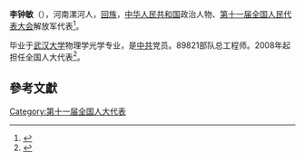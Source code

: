 '''李钟敏'''（{{bd|1964年||}}），河南漯河人，[[回族|回族]]，[[中华人民共和国|中华人民共和国]]政治人物、[[第十一届全国人民代表大会|第十一届全国人民代表大会]]解放军代表<ref>{{cite web|author=新华网|title=第十一届全国人大代表|url=http://news.xinhuanet.com/ziliao/2008-03/03/content_7708230.htm?node=36628|publisher=新华网|accessdate=2014-01-07|archive-date=2014-01-10|archive-url=https://web.archive.org/web/20140110211415/http://news.xinhuanet.com/ziliao/2008-03/03/content_7708230.htm?node=36628|dead-url=no}}</ref>。

毕业于[[武汉大学|武汉大学]]物理学光学专业，是[[中共|中共]]党员。89821部队总工程师。2008年起担任全国人大代表<ref>{{cite news|title=全国人大代表信息-李钟敏|url= http://210.82.31.1:8084/delegate/viewDelegate.action?dbid=112832|accessdate=2013-04-05|newspaper=全国人大网|archive-url=https://web.archive.org/web/20140527225312/http://www.npc.gov.cn/delegate/viewDelegate.action?dbid=112832|archive-date=2014-05-27|dead-url=yes}}</ref>。

==參考文獻==
{{reflist}}
[[Category:第十一届全国人大代表|Category:第十一届全国人大代表]]